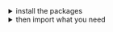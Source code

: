 
<details><summary >install the packages</summary>

Install from [the React bundle](?path=/docs/getting-started-installation--page) or as a single package:

```bash dark
npm install @orbit-ui/icons @orbit-ui/tachyons
```
</details>

<details><summary >then import what you need</summary>

As a React component:

```jsx dark
import { IconName } from "@orbit-ui/icons";

<IconName />
```

As an image:

```jsx dark
import IconName24 from "@orbit-ui/icons/icon-name-24.svg";

<img src={IconName24} alt="Icon Name" />
```

As a background image:

```css dark
.name-icon: {
    background: url("~@orbit-ui/icons/icon-name-24.svg");
}
```

</details>
